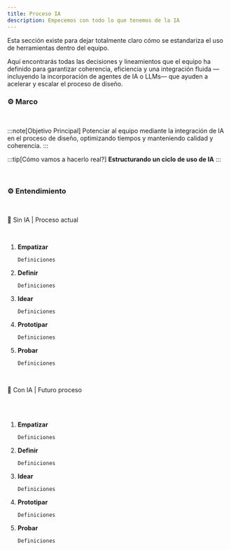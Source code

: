 ```yaml
---
title: Proceso IA
description: Empecemos con todo lo que tenemos de la IA
---
```





Esta sección existe para dejar totalmente claro cómo se estandariza el uso de herramientas dentro del equipo.

Aquí encontrarás todas las decisiones y lineamientos que el equipo ha definido para garantizar coherencia, eficiencia y una integración fluida —incluyendo la incorporación de agentes de IA o LLMs— que ayuden a acelerar y escalar el proceso de diseño.



### ⚙️ Marco

<br/>

:::note[Objetivo Principal]
Potenciar al equipo mediante la integración de IA en el proceso de diseño, optimizando tiempos y manteniendo calidad y coherencia.
:::

:::tip[Cómo vamos a hacerlo real?]
**Estructurando un ciclo de uso de IA**
:::

<br/>

### ⚙️ Entendimiento

<br/>

<div style={{ display: 'flex', gap: '12px'}} >
  <p style={{ fontWeight: '800'}}>🚦 Sin IA | Proceso actual</p>
  <Badge text="Obsoleto" size="medium" variant="caution" textAling="center" alignItems="center"/>
</div>


<br/>

<Steps>

1. **Empatizar**

   ```
   Definiciones
   ```

2. **Definir**

   ```
   Definiciones
   ```

3. **Idear**

   ```
   Definiciones
   ```

4. **Prototipar**
   ```
   Definiciones
   ```

5. **Probar**

   ```
   Definiciones
   ```

</Steps>

<br/>

<div style={{ display: 'flex', gap: '12px'}} >
  <p style={{ fontWeight: '800'}}>🚀 Con IA | Futuro proceso</p>
  <Badge text="Nuevo" size="medium" variant="tip" textAling="center" alignItems="center"/>
</div>


<br/>
<br/>

<Steps>

1. **Empatizar**

   ```
   Definiciones
   ```

2. **Definir**

   ```
   Definiciones
   ```

3. **Idear**

   ```
   Definiciones
   ```

4. **Prototipar**
   ```
   Definiciones
   ```

5. **Probar**

   ```
   Definiciones
   ```

</Steps>